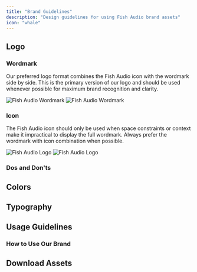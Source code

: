 ```yaml
---
title: "Brand Guidelines"
description: "Design guidelines for using Fish Audio brand assets"
icon: "whale"
---
```


## Logo

### Wordmark

Our preferred logo format combines the Fish Audio icon with the wordmark side by side.
This is the primary version of our logo and should be used whenever possible for maximum brand recognition and clarity.

<Frame caption="The minimum clearspace around the wordmark must be equal to the height of the letter 'F' in Fish Audio.">
  <img
    className="block dark:hidden"
    src="/branding/light/wordmark-clearspace.svg"
    alt="Fish Audio Wordmark"
  />
  <img
    className="hidden dark:block"
    src="/branding/dark/wordmark-clearspace.svg"
    alt="Fish Audio Wordmark"
  />
</Frame>

### Icon

The Fish Audio icon should only be used when space constraints or context make it impractical to display the full wordmark. Always prefer the wordmark with icon combination when possible.

<Frame caption="The minimum clearspace around the icon must be equal to the bar-to-bar distance (labeled as x).">
  <img
    className="block dark:hidden"
    src="/branding/light/fish-clearspace.svg"
    alt="Fish Audio Logo"
  />
  <img
    className="hidden dark:block"
    src="/branding/dark/fish-clearspace.svg"
    alt="Fish Audio Logo"
  />
</Frame>

### Dos and Don'ts



## Colors

## Typography

## Usage Guidelines

### How to Use Our Brand

## Download Assets
